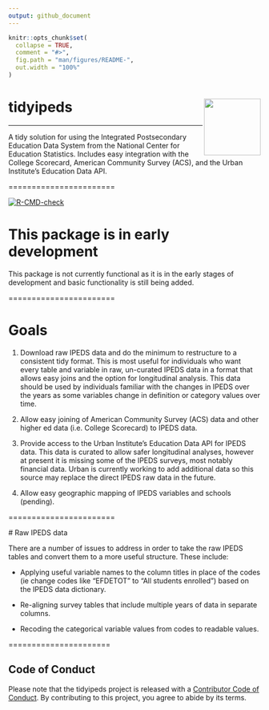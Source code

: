 ```yaml
---
output: github_document
---
```


<!-- README.md is generated from README.Rmd. Please edit that file -->

```r
knitr::opts_chunk$set(
  collapse = TRUE,
  comment = "#>",
  fig.path = "man/figures/README-",
  out.width = "100%"
)
```

# tidyipeds <img src='man/figures/logo.png' align="right" height="113" />

------------------------------------------------------------------------
  
  A tidy solution for using the Integrated Postsecondary Education Data System from the National Center for Education Statistics. Includes easy integration with the College Scorecard, American Community Survey (ACS), and the Urban Institute's Education Data API.

=======================

<!-- badges: start -->
[![R-CMD-check](https://github.com/Sorenson-Impact/tidyipeds/workflows/R-CMD-check/badge.svg)](https://github.com/Sorenson-Impact/tidyipeds/actions)
<!-- badges: end -->

# This package is in early development

This package is not currently functional as it is in the early stages of development and basic functionality is still being added.

=======================

# Goals

1.  Download raw IPEDS data and do the minimum to restructure to a consistent tidy format. This is most useful for individuals who want every table and variable in raw, un-curated IPEDS data in a format that allows easy joins and the option for longitudinal analysis. This data should be used by individuals familiar with the changes in IPEDS over the years as some variables change in definition or category values over time.

2.  Allow easy joining of American Community Survey (ACS) data and other higher ed data (i.e. College Scorecard) to IPEDS data.

3.  Provide access to the Urban Institute's Education Data API for IPEDS data. This data is curated to allow safer longitudinal analyses, however at present it is missing some of the IPEDS surveys, most notably financial data. Urban is currently working to add additional data so this source may replace the direct IPEDS raw data in the future.

4.  Allow easy geographic mapping of IPEDS variables and schools (pending).

=======================
  
  # Raw IPEDS data
  
  There are a number of issues to address in order to take the raw IPEDS tables and convert them to a more useful structure. These include:
  
  -   Applying useful variable names to the column titles in place of the codes (ie change codes like "EFDETOT" to "All students enrolled") based on the IPEDS data dictionary.

-   Re-aligning survey tables that include multiple years of data in separate columns.

-   Recoding the categorical variable values from codes to readable values.


======================

## Code of Conduct

Please note that the tidyipeds project is released with a [Contributor Code of Conduct](https://contributor-covenant.org/version/2/0/CODE_OF_CONDUCT.html). By contributing to this project, you agree to abide by its terms.
